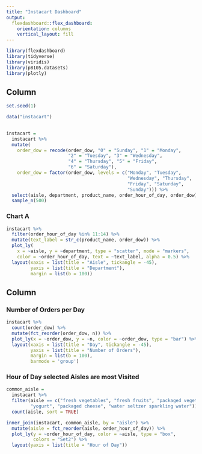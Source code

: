 ```yaml
---
title: "Instacart Dashboard"
output: 
  flexdashboard::flex_dashboard:
    orientation: columns
    vertical_layout: fill
---
```


```r
library(flexdashboard)
library(tidyverse)
library(viridis)
library(p8105.datasets)
library(plotly)
```

Column {data-width=350}
-----------------------------------------------------------------------



```r
set.seed(1)

data("instacart")

 
instacart = 
  instacart %>% 
  mutate(
    order_dow = recode(order_dow, "0" = "Sunday", "1" = "Monday", 
                       "2" = "Tuesday", "3" = "Wednesday", 
                       "4" = "Thursday", "5" = "Friday", 
                       "6" = "Saturday"), 
    order_dow = factor(order_dow, levels = c("Monday", "Tuesday", 
                                             "Wednesday", "Thursday", 
                                             "Friday", "Saturday",
                                             "Sunday"))) %>% 
  select(aisle, department, product_name, order_hour_of_day, order_dow) %>% 
  sample_n(500)
```


### Chart A


```r
instacart %>% 
  filter(order_hour_of_day %in% 11:14) %>% 
  mutate(text_label = str_c(product_name, order_dow)) %>% 
  plot_ly(
    x = ~aisle, y = ~department, type = "scatter", mode = "markers",
    color = ~order_hour_of_day, text = ~text_label, alpha = 0.5) %>% 
  layout(xaxis = list(title = "Aisle", tickangle = -45),
         yaxis = list(title = "Department"),
         margin = list(b = 100))
```

Column {data-width=350}
-----------------------------------------------------------------------

### Number of Orders per Day

```r
instacart %>% 
  count(order_dow) %>% 
  mutate(fct_reorder(order_dow, n)) %>% 
  plot_ly(x = ~order_dow, y = ~n, color = ~order_dow, type = "bar") %>% 
  layout(xaxis = list(title = "Day", tickangle = -45),
         yaxis = list(title = "Number of Orders"),
         margin = list(b = 100),
         barmode = 'group')
```

### Hour of Day selected Aisles are most Visited

```r
common_aisle = 
  instacart %>% 
  filter(aisle == c("fresh vegetables", "fresh fruits", "packaged vegetables fruits",
         "yogurt", "packaged cheese", "water seltzer sparkling water")) %>%
  count(aisle, sort = TRUE)
```

```r
inner_join(instacart, common_aisle, by = "aisle") %>% 
  mutate(aisle = fct_reorder(aisle, order_hour_of_day)) %>%
  plot_ly(y = ~order_hour_of_day, color = ~aisle, type = "box",
          colors = "Set2") %>% 
  layout(yaxis = list(title = "Hour of Day"))
```



